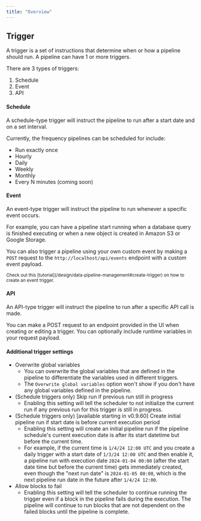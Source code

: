 ```yaml
---
title: "Overview"
---
```


## Trigger

A trigger is a set of instructions that determine when or how a pipeline should
run. A pipeline can have 1 or more triggers.

There are 3 types of triggers:

1. Schedule
2. Event
3. API

#### Schedule

A schedule-type trigger will instruct the pipeline to run after a start date and
on a set interval.

Currently, the frequency pipelines can be scheduled for include:

- Run exactly once
- Hourly
- Daily
- Weekly
- Monthly
- Every N minutes (coming soon)

#### Event

An event-type trigger will instruct the pipeline to run whenever a specific
event occurs.

For example, you can have a pipeline start running when a database query is
finished executing or when a new object is created in Amazon S3 or Google
Storage.

You can also trigger a pipeline using your own custom event by making a `POST`
request to the `http://localhost/api/events` endpoint with a custom event
payload.

<sub>
  Check out this
  [tutorial](/design/data-pipeline-management#create-trigger) on how to
  create an event trigger.
</sub>

#### API

An API-type trigger will instruct the pipeline to run after a specific API call
is made.

You can make a POST request to an endpoint provided in the UI when creating or
editing a trigger. You can optionally include runtime variables in your request
payload.

#### Additional trigger settings
* Overwrite global variables
  * You can overwrite the global variables that are defined in the pipeline to differentiate the variables used in different triggers.
  * The `Overwrite global variables` option won't show if you don't have any global variables defined in the pipeline.
* (Schedule triggers only) Skip run if previous run still in progress
  * Enabling this setting will tell the scheduler to not initialize the current run if any
    previous run for this trigger is still in progress.
* (Schedule triggers only) [available starting in v0.9.60] Create initial pipeline run if start date is before current execution period
  * Enabling this setting will create an initial pipeline run if the pipeline schedule's current
    execution date is after its start datetime but before the current time.
  * For example, if the current time is `1/4/24 12:00 UTC` and you create a daily trigger with a start date of `1/3/24 12:00 UTC` and
    then enable it, a pipeline run with execution date `2024-01-04 00:00` (after the start date time but before the current time) gets
    immediately created, even though the "next run date" is `2024-01-05 00:00`, which is the next pipeline run date in the future
    after `1/4/24 12:00`.
* Allow blocks to fail
  * Enabling this setting will tell the scheduler to continue running the trigger even if 
    a block in the pipeline fails during the execution. The pipeline will continue to run 
    blocks that are not dependent on the failed blocks until the pipeline is complete.
